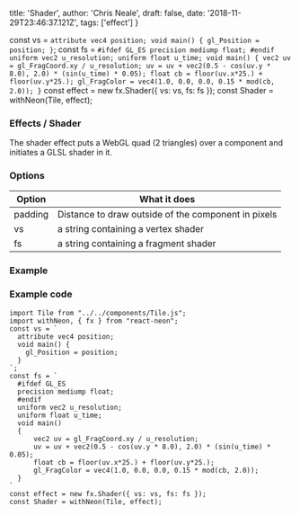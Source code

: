   title: 'Shader',
  author: 'Chris Neale',
  draft: false,
  date: '2018-11-29T23:46:37.121Z',
  tags: ['effect']
}

const vs = `
  attribute vec4 position;
  void main() {
    gl_Position = position;
  }
`;
const fs = `
  #ifdef GL_ES
  precision mediump float;
  #endif
  uniform vec2 u_resolution;
  uniform float u_time;
  void main()
  {
      vec2 uv = gl_FragCoord.xy / u_resolution;
      uv = uv + vec2(0.5 - cos(uv.y * 8.0), 2.0) * (sin(u_time) * 0.05);
      float cb = floor(uv.x*25.) + floor(uv.y*25.);
      gl_FragColor = vec4(1.0, 0.0, 0.0, 0.15 * mod(cb, 2.0));
  }
`
const effect = new fx.Shader({ vs: vs, fs: fs });
const Shader = withNeon(Tile, effect);

### Effects / Shader

The shader effect puts a WebGL quad (2 triangles) over a component and initiates a GLSL shader in it.

### Options

| Option  | What it does |
|---|---|
| padding | Distance to draw outside of the component in pixels |
| vs | a string containing a vertex shader |
| fs | a string containing a fragment shader |

### Example

<Shader />

### Example code

```javascript{numberLines: true}
import Tile from "../../components/Tile.js";
import withNeon, { fx } from "react-neon";
const vs = `
  attribute vec4 position;
  void main() {
    gl_Position = position;
  }
`;
const fs = `
  #ifdef GL_ES
  precision mediump float;
  #endif
  uniform vec2 u_resolution;
  uniform float u_time;
  void main()
  {
      vec2 uv = gl_FragCoord.xy / u_resolution;
      uv = uv + vec2(0.5 - cos(uv.y * 8.0), 2.0) * (sin(u_time) * 0.05);
      float cb = floor(uv.x*25.) + floor(uv.y*25.);
      gl_FragColor = vec4(1.0, 0.0, 0.0, 0.15 * mod(cb, 2.0));
  }
`
const effect = new fx.Shader({ vs: vs, fs: fs });
const Shader = withNeon(Tile, effect);
```
